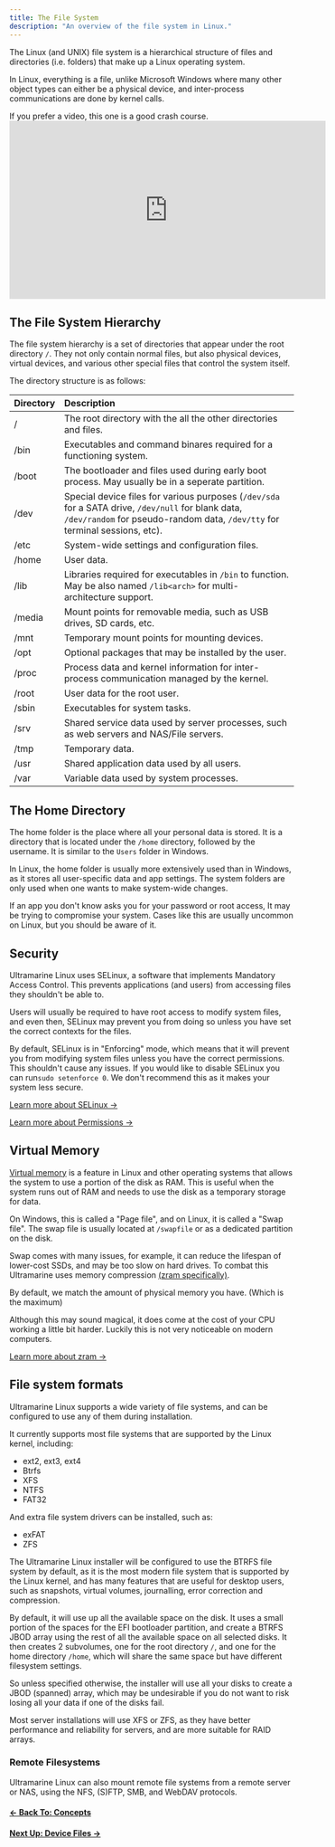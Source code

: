 ```yaml
---
title: The File System
description: "An overview of the file system in Linux."
---
```



The Linux (and UNIX) file system is a hierarchical structure of files and directories (i.e. folders) that make up a Linux operating system.

In Linux, everything is a file, unlike Microsoft Windows where many other object types can either be a physical device, and inter-process communications are done by kernel calls.

<Alert type="info">
  <div class="full-width">
    If you prefer a video, this one is a good crash course.
    <iframe
      width="560"
      height="315"
      src="https://www.youtube-nocookie.com/embed/42iQKuQodW4?si=YYFew-wjeF6IHXa0"
      title="YouTube video player"
      frameborder="0"
      allow="accelerometer; autoplay; clipboard-write; encrypted-media; gyroscope; picture-in-picture; web-share"
      allowfullscreen
    ></iframe>
  </div>
</Alert>

## The File System Hierarchy

The file system hierarchy is a set of directories that appear under the root directory `/`. They not only contain normal files, but also physical devices, virtual devices, and various other special files that control the system itself.

The directory structure is as follows:

| Directory | Description                                                                                                                                                                       |
| :-------- | :-------------------------------------------------------------------------------------------------------------------------------------------------------------------------------- |
| /         | The root directory with the all the other directories and files.                                                                                                                  |
| /bin      | Executables and command binares required for a functioning system.                                                                                                                |
| /boot     | The bootloader and files used during early boot process. May usually be in a seperate partition.                                                                                  |
| /dev      | Special device files for various purposes (`/dev/sda` for a SATA drive, `/dev/null` for blank data, `/dev/random` for pseudo-random data, `/dev/tty` for terminal sessions, etc). |
| /etc      | System-wide settings and configuration files.                                                                                                                                     |
| /home     | User data.                                                                                                                                                                        |
| /lib      | Libraries required for executables in `/bin` to function. May be also named `/lib<arch>` for multi-architecture support.                                                          |
| /media    | Mount points for removable media, such as USB drives, SD cards, etc.                                                                                                              |
| /mnt      | Temporary mount points for mounting devices.                                                                                                                                      |
| /opt      | Optional packages that may be installed by the user.                                                                                                                              |
| /proc     | Process data and kernel information for inter-process communication managed by the kernel.                                                                                        |
| /root     | User data for the root user.                                                                                                                                                      |
| /sbin     | Executables for system tasks.                                                                                                                                                     |
| /srv      | Shared service data used by server processes, such as web servers and NAS/File servers.                                                                                           |
| /tmp      | Temporary data.                                                                                                                                                                    |
| /usr      | Shared application data used by all users.                                                                                                                                        |
| /var      | Variable data used by system processes.                                                                                                                                           |

## The Home Directory

The home folder is the place where all your personal data is stored. It is a directory that is located under the `/home` directory, followed by the username. It is similar to the `Users` folder in Windows.

In Linux, the home folder is usually more extensively used than in Windows, as it stores all user-specific data and app settings. The system folders are only used when one wants to make system-wide changes.

<Alert type="warning">
  If an app you don't know asks you for your password or root access, It may be
  trying to compromise your system. Cases like this are usually uncommon on
  Linux, but you should be aware of it.
</Alert>

## Security

Ultramarine Linux uses SELinux, a software that implements Mandatory Access Control. This prevents applications (and users) from accessing files they shouldn't be able to.

Users will usually be required to have root access to modify system files, and even then, SELinux may prevent you from doing so unless you have set the correct contexts for the files.

By default, SELinux is in "Enforcing" mode, which means that it will prevent you from modifying system files unless you have the correct permissions. This shouldn't cause any issues. If you would like to disable SELinux you can run`sudo setenforce 0`. We don't recommend this as it makes your system less secure.

[Learn more about SELinux →](https://www.redhat.com/en/topics/linux/what-is-selinux)

[Learn more about Permissions →](/en/linux/permissions)

## Virtual Memory

[Virtual memory](https://en.wikipedia.org/wiki/Virtual_memory) is a feature in Linux and other operating systems that allows the system to use a portion of the disk as RAM. This is useful when the system runs out of RAM and needs to use the disk as a temporary storage for data.

On Windows, this is called a "Page file", and on Linux, it is called a "Swap file". The swap file is usually located at `/swapfile` or as a dedicated partition on the disk.

Swap comes with many issues, for example, it can reduce the lifespan of lower-cost SSDs, and may be too slow on hard drives. To combat this Ultramarine uses memory compression [(zram specifically)](https://en.wikipedia.org/wiki/Zram).

By default, we match the amount of physical memory you have. (Which is the maximum)

Although this may sound magical, it does come at the cost of your CPU working a little bit harder. Luckily this is not very noticeable on modern computers.

[Learn more about zram →](https://en.wikipedia.org/wiki/Zram)

## File system formats

Ultramarine Linux supports a wide variety of file systems, and can be configured to use any of them during installation.

It currently supports most file systems that are supported by the Linux kernel, including:

- ext2, ext3, ext4
- Btrfs
- XFS
- NTFS
- FAT32

And extra file system drivers can be installed, such as:

- exFAT
- ZFS

The Ultramarine Linux installer will be configured to use the BTRFS file system by default, as it is the most modern file system that is supported by the Linux kernel, and has many features that are useful for desktop users, such as snapshots, virtual volumes, journalling, error correction and compression.

By default, it will use up all the available space on the disk. It uses a small portion of the spaces for the EFI bootloader partition, and create a BTRFS JBOD array using the rest of all the available space on all selected disks.
It then creates 2 subvolumes, one for the root directory `/`, and one for the home directory `/home`, which will share the same space but have different filesystem settings.

So unless specified otherwise, the installer will use all your disks to create a JBOD (spanned) array, which may be undesirable if you do not want to risk losing all your data if one of the disks fail.

Most server installations will use XFS or ZFS, as they have better performance and reliability for servers, and are more suitable for RAID arrays.

### Remote Filesystems

Ultramarine Linux can also mount remote file systems from a remote server or NAS, using the NFS, (S)FTP, SMB, and WebDAV protocols.

#### [← Back To: Concepts](../overview)

#### [Next Up: Device Files →](../devicefiles)
